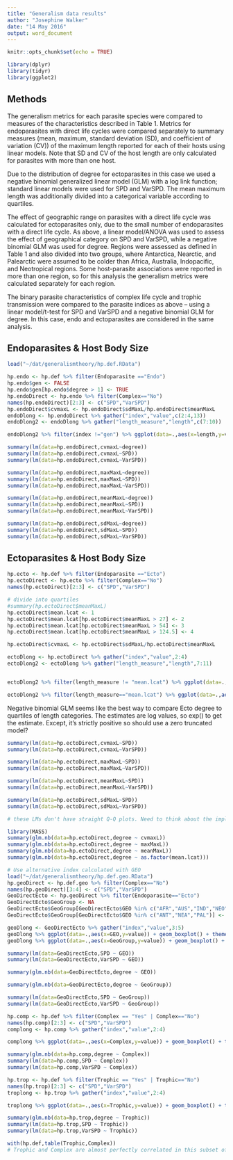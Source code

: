 ```yaml
---
title: "Generalism data results"
author: "Josephine Walker"
date: "14 May 2016"
output: word_document
---
```


```r
knitr::opts_chunk$set(echo = TRUE)
```

```r
library(dplyr)
library(tidyr)
library(ggplot2)
```
## Methods
The generalism metrics for each parasite species were compared to measures of the characteristics described in Table 1. Metrics for endoparasites with direct life cycles were compared separately to summary measures (mean, maximum, standard deviation (SD), and coefficient of variation (CV)) of the maximum length reported for each of their hosts using linear models.  Note that SD and CV of the host length are only calculated for parasites with more than one host. 

Due to the distribution of degree for ectoparasites in this case we used a negative binomial generalized linear model (GLM) with a log link function; standard linear models were used for SPD and VarSPD.  The mean maximum length was additionally divided into a categorical variable according to quartiles.  

The effect of geographic range on parasites with a direct life cycle was calculated for ectoparasites only, due to the small number of endoparasites with a direct life cycle. As above, a linear model/ANOVA was used to assess the effect of geographical category on SPD and VarSPD, while a negative binomial GLM was used for degree. Regions were assessed as defined in Table 1 and also divided into two groups, where Antarctica, Nearctic, and Palearctic were assumed to be colder than Africa, Australia, Indopacific, and Neotropical regions. Some host-parasite associations were reported in more than one region, so for this analysis the generalism metrics were calculated separately for each region.

The binary parasite characteristics of complex life cycle and trophic transmission were compared to the parasite indices as above – using a linear model/t-test for SPD and VarSPD and a negative binomial GLM for degree. In this case, endo and ectoparasites are considered in the same analysis.



## Endoparasites & Host Body Size

```r
load("~/dat/generalismtheory/hp.def.RData")

hp.endo <- hp.def %>% filter(Endoparasite =="Endo")
hp.endo$gen <- FALSE
hp.endo$gen[hp.endo$degree > 1] <- TRUE
hp.endoDirect <- hp.endo %>% filter(Complex=="No")
names(hp.endoDirect)[2:3] <- c("SPD","VarSPD")
hp.endoDirect$cvmaxL <- hp.endoDirect$sdMaxL/hp.endoDirect$meanMaxL
endoDlong <- hp.endoDirect %>% gather("index","value",c(2:4,13))
endoDlong2 <- endoDlong %>% gather("length_measure","length",c(7:10))

endoDlong2 %>% filter(index !="gen") %>% ggplot(data=.,aes(x=length,y=value)) + geom_jitter() + theme_bw() + facet_grid(index~length_measure,scales="free") + ylab("index value") + geom_smooth(method="lm")
```

```r
summary(lm(data=hp.endoDirect,cvmaxL~degree))
summary(lm(data=hp.endoDirect,cvmaxL~SPD))
summary(lm(data=hp.endoDirect,cvmaxL~VarSPD))

summary(lm(data=hp.endoDirect,maxMaxL~degree))
summary(lm(data=hp.endoDirect,maxMaxL~SPD))
summary(lm(data=hp.endoDirect,maxMaxL~VarSPD))

summary(lm(data=hp.endoDirect,meanMaxL~degree))
summary(lm(data=hp.endoDirect,meanMaxL~SPD))
summary(lm(data=hp.endoDirect,meanMaxL~VarSPD))

summary(lm(data=hp.endoDirect,sdMaxL~degree))
summary(lm(data=hp.endoDirect,sdMaxL~SPD))
summary(lm(data=hp.endoDirect,sdMaxL~VarSPD))
```

## Ectoparasites & Host Body Size

```r
hp.ecto <- hp.def %>% filter(Endoparasite =="Ecto")
hp.ectoDirect <- hp.ecto %>% filter(Complex=="No")
names(hp.ectoDirect)[2:3] <- c("SPD","VarSPD")

# divide into quartiles
#summary(hp.ectoDirect$meanMaxL)
hp.ectoDirect$mean.lcat <- 1
hp.ectoDirect$mean.lcat[hp.ectoDirect$meanMaxL > 27] <- 2
hp.ectoDirect$mean.lcat[hp.ectoDirect$meanMaxL > 54] <- 3
hp.ectoDirect$mean.lcat[hp.ectoDirect$meanMaxL > 124.5] <- 4

hp.ectoDirect$cvmaxL <- hp.ectoDirect$sdMaxL/hp.ectoDirect$meanMaxL

ectoDlong <- hp.ectoDirect %>% gather("index","value",2:4)
ectoDlong2 <- ectoDlong %>% gather("length_measure","length",7:11)


ectoDlong2 %>% filter(length_measure != "mean.lcat") %>% ggplot(data=.,aes(x=length,y=value)) + geom_jitter() + theme_bw() + facet_grid(index~length_measure,scales="free") + ylab("index value") + geom_smooth(method="lm")

ectoDlong2 %>% filter(length_measure=="mean.lcat") %>% ggplot(data=.,aes(x=as.factor(length),y=value)) + geom_boxplot() + theme_bw() + facet_wrap(~index,scales="free") + ylab("index value")

```

Negative binomial GLM seems like the best way to compare Ecto degree to quartiles of length categories. The estimates are log values, so exp() to get the estimate. Except, it's strictly positive so should use a zero truncated model?

```r
summary(lm(data=hp.ectoDirect,cvmaxL~SPD))
summary(lm(data=hp.ectoDirect,cvmaxL~VarSPD))

summary(lm(data=hp.ectoDirect,maxMaxL~SPD))
summary(lm(data=hp.ectoDirect,maxMaxL~VarSPD))

summary(lm(data=hp.ectoDirect,meanMaxL~SPD))
summary(lm(data=hp.ectoDirect,meanMaxL~VarSPD))

summary(lm(data=hp.ectoDirect,sdMaxL~SPD))
summary(lm(data=hp.ectoDirect,sdMaxL~VarSPD))

# these LMs don't have straight Q-Q plots. Need to think about the implications.

library(MASS)
summary(glm.nb(data=hp.ectoDirect,degree ~ cvmaxL))
summary(glm.nb(data=hp.ectoDirect,degree ~ maxMaxL))
summary(glm.nb(data=hp.ectoDirect,degree ~ meanMaxL))
summary(glm.nb(data=hp.ectoDirect,degree ~ as.factor(mean.lcat)))

```



```r
# Use alternative index calculated with GEO
load("~/dat/generalismtheory/hp.def.geo.RData")
hp.geoDirect <- hp.def.geo %>% filter(Complex=="No")
names(hp.geoDirect)[3:4] <- c("SPD","VarSPD")
GeoDirectEcto <- hp.geoDirect %>% filter(Endoparasite=="Ecto")
GeoDirectEcto$GeoGroup <- NA
GeoDirectEcto$GeoGroup[GeoDirectEcto$GEO %in% c("AFR","AUS","IND","NEO")] <- "warm"
GeoDirectEcto$GeoGroup[GeoDirectEcto$GEO %in% c("ANT","NEA","PAL")] <- "cool"

geoDlong <- GeoDirectEcto %>% gather("index","value",3:5)
geoDlong %>% ggplot(data=.,aes(x=GEO,y=value)) + geom_boxplot() + theme_bw() + facet_wrap(~index,scales="free") 
geoDlong %>% ggplot(data=.,aes(x=GeoGroup,y=value)) + geom_boxplot() + theme_bw() + facet_wrap(~index,scales="free")

```
```r
summary(lm(data=GeoDirectEcto,SPD ~ GEO))
summary(lm(data=GeoDirectEcto,VarSPD ~ GEO))

summary(glm.nb(data=GeoDirectEcto,degree ~ GEO))

summary(glm.nb(data=GeoDirectEcto,degree ~ GeoGroup))

summary(lm(data=GeoDirectEcto,SPD ~ GeoGroup))
summary(lm(data=GeoDirectEcto,VarSPD ~ GeoGroup))

```

```r
hp.comp <- hp.def %>% filter(Complex == "Yes" | Complex=="No")
names(hp.comp)[2:3] <- c("SPD","VarSPD")
complong <- hp.comp %>% gather("index","value",2:4) 

complong %>% ggplot(data=.,aes(x=Complex,y=value)) + geom_boxplot() + theme_bw() + facet_wrap(~index,scales="free") 
```

```r
summary(glm.nb(data=hp.comp,degree ~ Complex))
summary(lm(data=hp.comp,SPD ~ Complex))
summary(lm(data=hp.comp,VarSPD ~ Complex))

```


```r
hp.trop <- hp.def %>% filter(Trophic == "Yes" | Trophic=="No")
names(hp.trop)[2:3] <- c("SPD","VarSPD")
troplong <- hp.trop %>% gather("index","value",2:4) 

troplong %>% ggplot(data=.,aes(x=Trophic,y=value)) + geom_boxplot() + theme_bw() + facet_wrap(~index,scales="free") 
```

```r
summary(glm.nb(data=hp.trop,degree ~ Trophic))
summary(lm(data=hp.trop,SPD ~ Trophic))
summary(lm(data=hp.trop,VarSPD ~ Trophic))

with(hp.def,table(Trophic,Complex))
# Trophic and Complex are almost perfectly correlated in this subset of the dataset.

```
